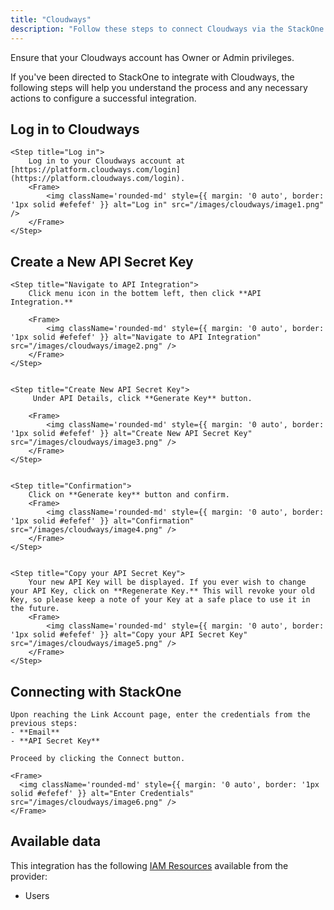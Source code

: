 ```yaml
---
title: "Cloudways"
description: "Follow these steps to connect Cloudways via the StackOne Hub successfully."
---
```



<Warning>
  Ensure that your Cloudways account has Owner or Admin privileges.
</Warning>

If you've been directed to StackOne to integrate with Cloudways, the following steps will help you understand the process and any necessary actions to configure a successful integration.

## Log in to Cloudways


    <Step title="Log in">
        Log in to your Cloudways account at [https://platform.cloudways.com/login](https://platform.cloudways.com/login).
        <Frame>
            <img className='rounded-md' style={{ margin: '0 auto', border: '1px solid #efefef' }} alt="Log in" src="/images/cloudways/image1.png" />
        </Frame>
    </Step>



## Create a New API Secret Key

<Steps>
    
    <Step title="Navigate to API Integration">
        Click menu icon in the bottem left, then click **API Integration.**

        <Frame>
            <img className='rounded-md' style={{ margin: '0 auto', border: '1px solid #efefef' }} alt="Navigate to API Integration" src="/images/cloudways/image2.png" />
        </Frame>
    </Step>

    
    <Step title="Create New API Secret Key">
         Under API Details, click **Generate Key** button.

        <Frame>
            <img className='rounded-md' style={{ margin: '0 auto', border: '1px solid #efefef' }} alt="Create New API Secret Key" src="/images/cloudways/image3.png" />
        </Frame>
    </Step>

    
    <Step title="Confirmation">
        Click on **Generate key** button and confirm.
        <Frame>
            <img className='rounded-md' style={{ margin: '0 auto', border: '1px solid #efefef' }} alt="Confirmation" src="/images/cloudways/image4.png" />
        </Frame>
    </Step>

    
    <Step title="Copy your API Secret Key">
        Your new API Key will be displayed. If you ever wish to change your API Key, click on **Regenerate Key.** This will revoke your old Key, so please keep a note of your Key at a safe place to use it in the future.
        <Frame>
            <img className='rounded-md' style={{ margin: '0 auto', border: '1px solid #efefef' }} alt="Copy your API Secret Key" src="/images/cloudways/image5.png" />
        </Frame>
    </Step>

</Steps>


## Connecting with StackOne


    Upon reaching the Link Account page, enter the credentials from the previous steps:
    - **Email**
    - **API Secret Key**

    Proceed by clicking the Connect button.

    <Frame>
      <img className='rounded-md' style={{ margin: '0 auto', border: '1px solid #efefef' }} alt="Enter Credentials" src="/images/cloudways/image6.png" />
    </Frame>


<IntegrationFooter />

## Available data

This integration has the following [IAM Resources](https://docs.stackone.com/reference/getting-started-with-your-api) available from the provider:
<ul>
  <li>Users</li>
</ul>